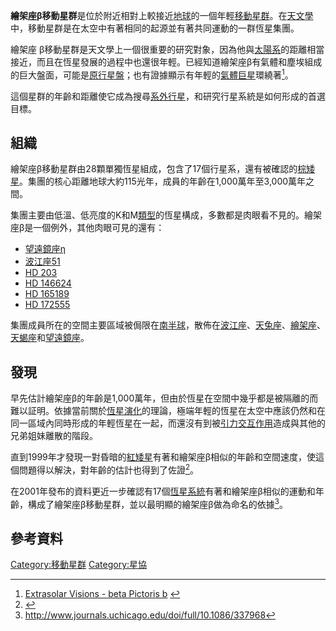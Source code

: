 '''繪架座β移動星群'''是位於附近相對上較接近[[地球|地球]]的一個年輕[[移動星群|移動星群]]。在[[天文學|天文學]]中，移動星群是在太空中有著相同的起源並有著共同運動的一群恆星集團。

繪架座 β移動星群是天文學上一個很重要的研究對象，因為他與[[太陽系|太陽系]]的距離相當接近，而且在恆星發展的過程中也還很年輕。已經知道繪架座β有氣體和塵埃組成的巨大盤面，可能是[[原行星盤|原行星盤]]；也有證據顯示有年輕的[[類木行星|氣體巨星]]環繞著<ref>[http://www.extrasolar.net/planettour.asp?StarCatId=&PlanetId=58 Extrasolar Visions - beta Pictoris b<!-- Bot generated title -->] {{webarchive|url=https://web.archive.org/web/20101117125022/http://extrasolar.net/planettour.asp?StarCatId=&PlanetId=58 |date=2010-11-17 }}</ref>。

這個星群的年齡和距離使它成為搜尋[[系外行星|系外行星]]，和研究行星系統是如何形成的首選目標。

== 組織 ==
繪架座β移動星群由28顆單獨恆星組成，包含了17個行星系，還有被確認的[[棕矮星|棕矮星]]。集團的核心距離地球大約115光年，成員的年齡在1,000萬年至3,000萬年之間。

集團主要由低溫、低亮度的K和M[[光譜類型|類型]]的恆星構成，多數都是肉眼看不見的。繪架座β是一個例外，其他肉眼可見的還有：

*[[望遠鏡座η|望遠鏡座η]]
*[[波江座51|波江座51]]
*[[HD_203|HD 203]]
*[[HD_146624|HD 146624]]
*[[HD_165189|HD 165189]]
*[[HD_172555|HD 172555]]

集團成員所在的空間主要區域被侷限在[[南半球|南半球]]，散佈在[[波江座|波江座]]、[[天兔座|天兔座]]、[[繪架座|繪架座]]、[[天蝎座|天蝎座]]和[[望遠鏡座|望遠鏡座]]。

== 發現 ==
早先估計繪架座β的年齡是1,000萬年，但由於恆星在空間中幾乎都是被隔離的而難以証明。依據當前關於[[恆星演化|恆星演化]]的理論，極端年輕的恆星在太空中應該仍然和在同一區域內同時形成的年輕恆星在一起，而還沒有到被[[引力|引力交互作用]]造成與其他的兄弟姐妹離散的階段。

直到1999年才發現一對昏暗的[[紅矮星|紅矮星]]有著和繪架座β相似的年齡和空間速度，使這個問題得以解決，對年齡的估計也得到了佐證<ref>{{cite journal|author = Barrado y Navascués, David; Stauffer, John R.; Song, Inseok; Caillault, J.-P.|title = The Age of beta Pictoris|journal = The Astrophysical Journal|date = 1999-08-01|volume = 520|issue = 2|pages = L123–L126|url = http://adsabs.harvard.edu/abs/1999ApJ...520L.123B|accessdate = 2007-05-14|doi = 10.1086/312162|archive-date = 2019-08-20|archive-url = https://web.archive.org/web/20190820080629/http://adsabs.harvard.edu/abs/1999ApJ...520L.123B|dead-url = no}}</ref>。

在2001年發布的資料更近一步確認有17個[[恆星系統|恆星系統]]有著和繪架座β相似的運動和年齡，構成了繪架座β移動星群，並以最明顯的繪架座β做為命名的依據<ref>http://www.journals.uchicago.edu/doi/full/10.1086/337968{{dead link|date=2018年4月 |bot=InternetArchiveBot |fix-attempted=yes }}</ref>。

== 參考資料 ==
{{reflist}}

[[Category:移動星群|Category:移動星群]]
[[Category:星協|Category:星協]]
